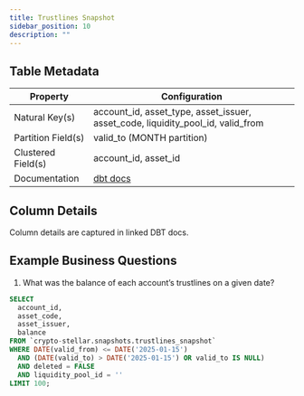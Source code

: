 ```yaml
---
title: Trustlines Snapshot
sidebar_position: 10
description: ""
---
```


<div className="scoped-data-dictionary-table">

## Table Metadata

| Property | Configuration |
| --- | --- |
| Natural Key(s) | account_id, asset_type, asset_issuer, asset_code, liquidity_pool_id, valid_from |
| Partition Field(s) | valid_to (MONTH partition) |
| Clustered Field(s) | account_id, asset_id |
| Documentation | [dbt docs](http://www.stellar-dbt-docs.com/#!/model/model.stellar_dbt_public.trustlines_snapshot) |

## Column Details

Column details are captured in linked DBT docs.

## Example Business Questions

1. What was the balance of each account’s trustlines on a given date?

```sql
SELECT
  account_id,
  asset_code,
  asset_issuer,
  balance
FROM `crypto-stellar.snapshots.trustlines_snapshot`
WHERE DATE(valid_from) <= DATE('2025-01-15')
  AND (DATE(valid_to) > DATE('2025-01-15') OR valid_to IS NULL)
  AND deleted = FALSE
  AND liquidity_pool_id = ''
LIMIT 100;
```

</div>
